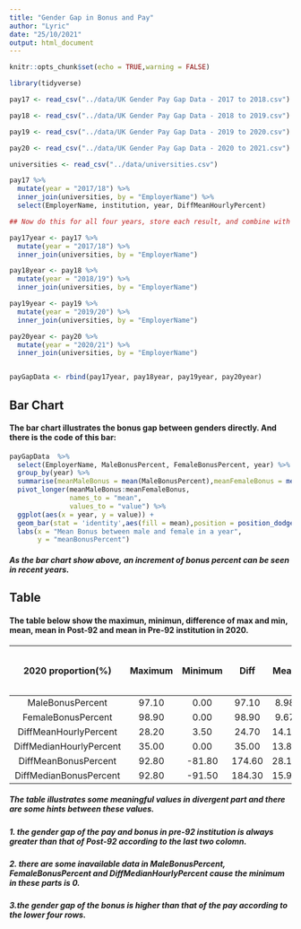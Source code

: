 ```yaml
---
title: "Gender Gap in Bonus and Pay"
author: "Lyric"
date: "25/10/2021"
output: html_document
---
```


```r
knitr::opts_chunk$set(echo = TRUE,warning = FALSE)
```



```r
library(tidyverse)

pay17 <- read_csv("../data/UK Gender Pay Gap Data - 2017 to 2018.csv")

pay18 <- read_csv("../data/UK Gender Pay Gap Data - 2018 to 2019.csv")

pay19 <- read_csv("../data/UK Gender Pay Gap Data - 2019 to 2020.csv")

pay20 <- read_csv("../data/UK Gender Pay Gap Data - 2020 to 2021.csv")

universities <- read_csv("../data/universities.csv")

pay17 %>%
  mutate(year = "2017/18") %>%
  inner_join(universities, by = "EmployerName") %>%
  select(EmployerName, institution, year, DiffMeanHourlyPercent)  

## Now do this for all four years, store each result, and combine with rbind()

pay17year <- pay17 %>%
  mutate(year = "2017/18") %>%
  inner_join(universities, by = "EmployerName")

pay18year <- pay18 %>%
  mutate(year = "2018/19") %>%
  inner_join(universities, by = "EmployerName")

pay19year <- pay19 %>%
  mutate(year = "2019/20") %>%
  inner_join(universities, by = "EmployerName")

pay20year <- pay20 %>%
  mutate(year = "2020/21") %>%
  inner_join(universities, by = "EmployerName")


payGapData <- rbind(pay17year, pay18year, pay19year, pay20year)


```

## Bar Chart

#### The bar chart illustrates the bonus gap between genders directly.  And there is the code of this bar:

```r
payGapData  %>%
  select(EmployerName, MaleBonusPercent, FemaleBonusPercent, year) %>%
  group_by(year) %>%
  summarise(meanMaleBonus = mean(MaleBonusPercent),meanFemaleBonus = mean(FemaleBonusPercent))%>%
  pivot_longer(meanMaleBonus:meanFemaleBonus,
               names_to = "mean",
               values_to = "value") %>%
  ggplot(aes(x = year, y = value)) + 
  geom_bar(stat = 'identity',aes(fill = mean),position = position_dodge(0.5),width = 0.5) +
  labs(x = "Mean Bonus between male and female in a year",
       y = "meanBonusPercent")
```


##### As the bar chart show above, an increment of bonus percent can be seen in recent years.

## Table

#### The table below show the maximun, minimun, difference of max and min, mean, mean in Post-92 and mean in Pre-92 institution in 2020.



|   2020 proportion(%)  | Maximum  | Minimum  |  Diff  |  Mean | Mean in Post-92 | Mean in pre-92 |
|:-----------------------:|:--------:|:--------:|:------:|:-----:|:---------------:|:--------------:|
|     MaleBonusPercent    |   97.10  |   0.00   |  97.10 |  8.98 |       9.13      |      8.76      |
|    FemaleBonusPercent   |   98.90  |   0.00   |  98.90 |  9.67 |       9.29      |      10.20     |
|  DiffMeanHourlyPercent  |   28.20  |   3.50   |  24.70 | 14.17 |      11.80      |      17.70     |
| DiffMedianHourlyPercent |   35.00  |   0.00   |  35.00 | 13.89 |      12.70      |      15.60     |
|   DiffMeanBonusPercent  |   92.80  |  -81.80  | 174.60 | 28.10 |      11.70      |      48.4      |
|  DiffMedianBonusPercent |   92.80  |  -91.50  | 184.30 | 15.98 |       7.40      |      26.6      |

##### The table illustrates some meaningful values in divergent part and there are some hints between these values. 
##### 1. the gender gap of the pay and bonus in pre-92 institution is always greater than that of Post-92 according to the last two colomn.
##### 2. there are some inavailable data in MaleBonusPercent, FemaleBonusPercent and DiffMedianHourlyPercent cause the minimum in these parts is 0.
##### 3.the gender gap of the bonus is higher than that of the pay according to the lower four rows.
